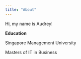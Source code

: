 ```yaml
---
title: "About"
---
```


Hi, my name is Audrey!

**Education**

Singapore Management University

Masters of IT in Business
